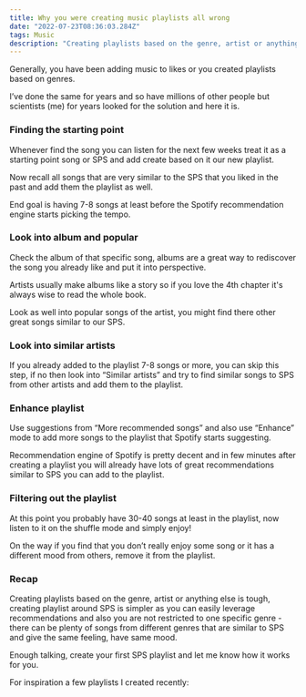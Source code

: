 ```yaml
---
title: Why you were creating music playlists all wrong
date: "2022-07-23T08:36:03.284Z"
tags: Music
description: "Creating playlists based on the genre, artist or anything else is tough, creating playlist around SPS is simpler as you can easily leverage recommendations..."
---
```

Generally, you have been adding music to likes or you created playlists based on genres.

I’ve done the same for years and so have millions of other people but scientists (me) for years looked for the solution and here it is.

### Finding the starting point
Whenever find the song you can listen for the next few weeks treat it as a starting point song or SPS and add create based on it our new playlist.

Now recall all songs that are very similar to the SPS that you liked in the past and add them the playlist as well.

End goal is having 7-8 songs at least before the Spotify recommendation engine starts picking the tempo.

### Look into album and popular
Check the album of that specific song, albums are a great way to rediscover the song you already like and put it into perspective.

Artists usually make albums like a story so if you love the 4th chapter it's always wise to read the whole book.

Look as well into popular songs of the artist, you might find there other great songs similar to our SPS.

### Look into similar artists
If you already added to the playlist 7-8 songs or more, you can skip this step, if no then look into “Similar artists” and try to find similar songs to SPS from other artists and add them to the playlist.

### Enhance playlist
Use suggestions from “More recommended songs” and also use “Enhance” mode to add more songs to the playlist that Spotify starts suggesting.

Recommendation engine of Spotify is pretty decent and in few minutes after creating a playlist you will already have lots of great recommendations similar to SPS you can add to the playlist.

### Filtering out the playlist
At this point you probably have 30-40 songs at least in the playlist, now listen to it on the shuffle mode and simply enjoy!

On the way if you find that you don’t really enjoy some song or it has a different mood from others, remove it from the playlist.

### Recap
Creating playlists based on the genre, artist or anything else is tough, creating playlist around SPS is simpler as you can easily leverage recommendations and also you are not restricted to one specific genre - there can be plenty of songs from different genres that are similar to SPS and give the same feeling, have same mood.

Enough talking, create your first SPS playlist and let me know how it works for you.

For inspiration a few playlists I created recently:
